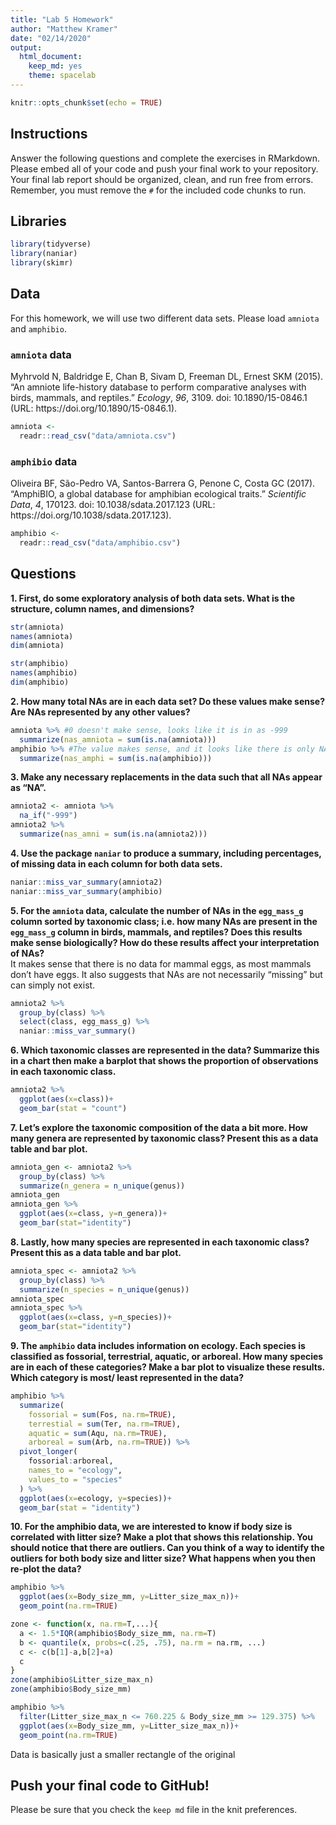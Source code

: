 ```yaml
---
title: "Lab 5 Homework"
author: "Matthew Kramer"
date: "02/14/2020"
output:
  html_document: 
    keep_md: yes
    theme: spacelab
---
```


```r
knitr::opts_chunk$set(echo = TRUE)
```

## Instructions
Answer the following questions and complete the exercises in RMarkdown. Please embed all of your code and push your final work to your repository. Your final lab report should be organized, clean, and run free from errors. Remember, you must remove the `#` for the included code chunks to run.  

## Libraries
```r
library(tidyverse)
library(naniar)
library(skimr)
```

## Data
For this homework, we will use two different data sets. Please load `amniota` and `amphibio`.  

### `amniota` data
Myhrvold N, Baldridge E, Chan B, Sivam D, Freeman DL, Ernest SKM (2015). “An amniote life-history
database to perform comparative analyses with birds, mammals, and reptiles.” _Ecology_, *96*, 3109.
doi: 10.1890/15-0846.1 (URL: https://doi.org/10.1890/15-0846.1).
```r
amniota <- 
  readr::read_csv("data/amniota.csv")
```

### `amphibio` data
Oliveira BF, São-Pedro VA, Santos-Barrera G, Penone C, Costa GC (2017). “AmphiBIO, a global database
for amphibian ecological traits.” _Scientific Data_, *4*, 170123. doi: 10.1038/sdata.2017.123 (URL:
https://doi.org/10.1038/sdata.2017.123).
```r
amphibio <- 
  readr::read_csv("data/amphibio.csv")
```

## Questions  
**1. First, do some exploratory analysis of both data sets. What is the structure, column names, and dimensions?**  
```r
str(amniota)
names(amniota)
dim(amniota)
```

```r
str(amphibio)
names(amphibio)
dim(amphibio)
```


**2. How many total NAs are in each data set? Do these values make sense? Are NAs represented by any other values?**   
```r
amniota %>% #0 doesn't make sense, looks like it is in as -999
  summarize(nas_amniota = sum(is.na(amniota)))
amphibio %>% #The value makes sense, and it looks like there is only NA in the str()
  summarize(nas_amphi = sum(is.na(amphibio)))
```


**3. Make any necessary replacements in the data such that all NAs appear as "NA".**   
```r
amniota2 <- amniota %>% 
  na_if("-999")
amniota2 %>% 
  summarize(nas_amni = sum(is.na(amniota2)))
```


**4. Use the package `naniar` to produce a summary, including percentages, of missing data in each column for both data sets.**  
```r
naniar::miss_var_summary(amniota2)
naniar::miss_var_summary(amphibio)
```


**5. For the `amniota` data, calculate the number of NAs in the `egg_mass_g` column sorted by taxonomic class; i.e. how many NAs are present in the `egg_mass_g` column in birds, mammals, and reptiles? Does this results make sense biologically? How do these results affect your interpretation of NAs?**  
It makes sense that there is no data for mammal eggs, as most mammals don't have eggs. It also suggests that NAs are not necessarily "missing" but can simply not exist.
```r
amniota2 %>% 
  group_by(class) %>% 
  select(class, egg_mass_g) %>%
  naniar::miss_var_summary() 
```


**6. Which taxonomic classes are represented in the data? Summarize this in a chart then make a barplot that shows the proportion of observations in each taxonomic class.**
```r
amniota2 %>% 
  ggplot(aes(x=class))+
  geom_bar(stat = "count")
```


**7. Let's explore the taxonomic composition of the data a bit more. How many genera are represented by taxonomic class? Present this as a data table and bar plot.**
```r
amniota_gen <- amniota2 %>% 
  group_by(class) %>% 
  summarize(n_genera = n_unique(genus))
amniota_gen
amniota_gen %>% 
  ggplot(aes(x=class, y=n_genera))+
  geom_bar(stat="identity")
```




**8. Lastly, how many species are represented in each taxonomic class? Present this as a data table and bar plot.**

```r
amniota_spec <- amniota2 %>% 
  group_by(class) %>% 
  summarize(n_species = n_unique(genus))
amniota_spec
amniota_spec %>% 
  ggplot(aes(x=class, y=n_species))+
  geom_bar(stat="identity")
```


**9. The `amphibio` data includes information on ecology. Each species is classified as fossorial, terrestrial, aquatic, or arboreal. How many species are in each of these categories? Make a bar plot to visualize these results. Which category is most/ least represented in the data?**
```r
amphibio %>% 
  summarize(
    fossorial = sum(Fos, na.rm=TRUE),
    terrestial = sum(Ter, na.rm=TRUE),
    aquatic = sum(Aqu, na.rm=TRUE),
    arboreal = sum(Arb, na.rm=TRUE)) %>% 
  pivot_longer(
    fossorial:arboreal,
    names_to = "ecology",
    values_to = "species"
  ) %>% 
  ggplot(aes(x=ecology, y=species))+
  geom_bar(stat = "identity")
```


**10. For the amphibio data, we are interested to know if body size is correlated with litter size? Make a plot that shows this relationship. You should notice that there are outliers. Can you think of a way to identify the outliers for both body size and litter size? What happens when you then re-plot the data?**

```r
amphibio %>% 
  ggplot(aes(x=Body_size_mm, y=Litter_size_max_n))+
  geom_point(na.rm=TRUE)
```
```r
zone <- function(x, na.rm=T,...){
  a <- 1.5*IQR(amphibio$Body_size_mm, na.rm=T)
  b <- quantile(x, probs=c(.25, .75), na.rm = na.rm, ...)
  c <- c(b[1]-a,b[2]+a)
  c
}
zone(amphibio$Litter_size_max_n)
zone(amphibio$Body_size_mm)
```
```r
amphibio %>% 
  filter(Litter_size_max_n <= 760.225 & Body_size_mm >= 129.375) %>% 
  ggplot(aes(x=Body_size_mm, y=Litter_size_max_n))+
  geom_point(na.rm=TRUE)
```
Data is basically just a smaller rectangle of the original



## Push your final code to GitHub!
Please be sure that you check the `keep md` file in the knit preferences. 